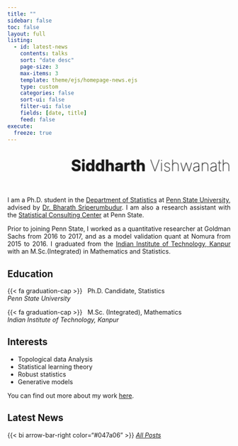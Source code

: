 ```yaml
---
title: ""
sidebar: false
toc: false
layout: full
listing:
  - id: latest-news
    contents: talks
    sort: "date desc"
    page-size: 3
    max-items: 3
    template: theme/ejs/homepage-news.ejs
    type: custom
    categories: false
    sort-ui: false
    filter-ui: false
    fields: [date, title]
    feed: false
execute:
  freeze: true
---
```


<!-- color: rgb(132, 45, 245); -->

::: {style="text-align: right;"}
## [[**Siddharth**]{style="font-weight: 450;"} Vishwanath]{style="font-size: 35px; text-shadow: 0 0 2px black; font-weight: 100;"}
:::

:::: {.grid}

::: {.g-col-12 .g-col-md-5 style="text-align: left;"}

<div class="juxtapose" data-startingposition="47%" style="height: '330px'; width: 330px;">
<img src="images/profile5.jpg" data-label="" alt="">
<img src="images/profile5-2.jpg" data-label="" alt="">
</div>

:::

::: {.g-col-12 .g-col-md-1 style="text-align: left;"}
:::

<!-- text-align: justify; text-justify: inter-word; -->
::: {.g-col-12 .g-col-md-6 style="text-align: justify;"}

I am a Ph.D. student in the [Department of Statistics](http://stat.psu.edu/) at [Penn State University](https://www.psu.edu/), advised by [Dr. Bharath Sriperumbudur](http://personal.psu.edu/bks18/). I am also a research assistant with the [Statistical Consulting Center](https://scc.stat.psu.edu/) at Penn State.

Prior to joining Penn State, I worked as a quantitative researcher at Goldman Sachs from 2016 to 2017, and as a model validation quant at Nomura from 2015 to 2016. I graduated from the [Indian Institute of Technology, Kanpur](https://www.iitk.ac.in/) with an M.Sc.(Integrated) in Mathematics and Statistics.

:::

::::



:::: {.grid}

::: {.g-col-12 .g-col-md-7 style="text-align: left;"}
## Education

{{< fa graduation-cap >}} &nbsp; Ph.D. Candidate, Statistics<br> [_Penn State University_]{.dodgerblue}

{{< fa graduation-cap >}} &nbsp; M.Sc. (Integrated), Mathematics <br> [_Indian Institute of Technology, Kanpur_]{.dodgerblue}

:::

::: {.g-col-12 .g-col-md-5 style="text-align: left;"}
## Interests

* Topological data Analysis
* Statistical learning theory
* Robust statistics
* Generative models

You can find out more about my work [here](research.qmd).

:::

::::

:::{.column-body-outset}

## Latest News

::: {#latest-news}
:::

{{< bi arrow-bar-right color="#047a06" >}} *[All Posts](blog.qmd)*
:::
